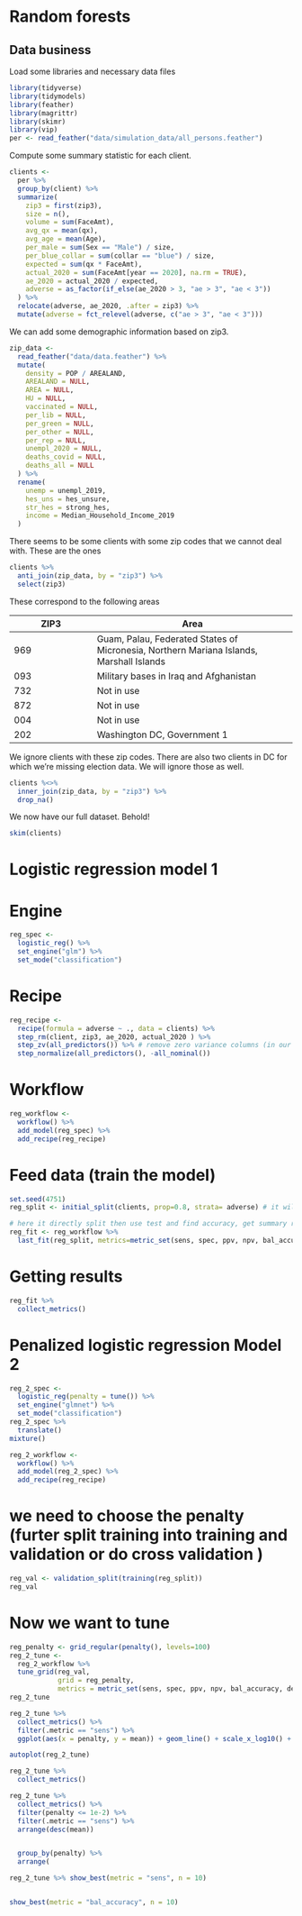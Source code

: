 # Random forests

## Data business

Load some libraries and necessary data files
```r
library(tidyverse)
library(tidymodels)
library(feather)
library(magrittr)
library(skimr)
library(vip)
per <- read_feather("data/simulation_data/all_persons.feather")
```

Compute some summary statistic for each client.
```r
clients <-
  per %>%
  group_by(client) %>%
  summarize(
    zip3 = first(zip3),
    size = n(),
    volume = sum(FaceAmt),
    avg_qx = mean(qx),
    avg_age = mean(Age),
    per_male = sum(Sex == "Male") / size,
    per_blue_collar = sum(collar == "blue") / size,
    expected = sum(qx * FaceAmt),
    actual_2020 = sum(FaceAmt[year == 2020], na.rm = TRUE),
    ae_2020 = actual_2020 / expected,
    adverse = as_factor(if_else(ae_2020 > 3, "ae > 3", "ae < 3"))
  ) %>%
  relocate(adverse, ae_2020, .after = zip3) %>%
  mutate(adverse = fct_relevel(adverse, c("ae > 3", "ae < 3")))
```

We can add some demographic information based on zip3.
```r
zip_data <-
  read_feather("data/data.feather") %>%
  mutate(
    density = POP / AREALAND,
    AREALAND = NULL,
    AREA = NULL,
    HU = NULL,
    vaccinated = NULL,
    per_lib = NULL,
    per_green = NULL,
    per_other = NULL,
    per_rep = NULL,
    unempl_2020 = NULL,
    deaths_covid = NULL,
    deaths_all = NULL
  ) %>%
  rename(
    unemp = unempl_2019,
    hes_uns = hes_unsure,
    str_hes = strong_hes,
    income = Median_Household_Income_2019
  )
```
There seems to be some clients with some zip codes that we cannot deal with. These are the ones
```r
clients %>%
  anti_join(zip_data, by = "zip3") %>%
  select(zip3)
```
These correspond to the following areas

ZIP3 | Area       |
-----|------------|
969  | Guam, Palau, Federated States of Micronesia, Northern Mariana Islands, Marshall Islands |
093  | Military bases in Iraq and Afghanistan |
732  | Not in use |
872  | Not in use |
004  | Not in use |
202  | Washington DC, Government 1 |

We ignore clients with these zip codes. There are also two clients in DC for which we're missing election data. We will ignore those as well.
```r
clients %<>%
  inner_join(zip_data, by = "zip3") %>%
  drop_na()
```

We now have our full dataset. Behold!
```r
skim(clients)
```

# Logistic regression model 1 

# Engine
```r
reg_spec <-
  logistic_reg() %>%
  set_engine("glm") %>%
  set_mode("classification")
```

# Recipe 
```r
reg_recipe <- 
  recipe(formula = adverse ~ ., data = clients) %>% 
  step_rm(client, zip3, ae_2020, actual_2020 ) %>%
  step_zv(all_predictors()) %>% # remove zero variance columns (in our case it will remove per collar)
  step_normalize(all_predictors(), -all_nominal()) 
```

# Workflow 
```r
reg_workflow <- 
  workflow() %>%
  add_model(reg_spec) %>% 
  add_recipe(reg_recipe)
```

# Feed data (train the model)
```r
set.seed(4751)
reg_split <- initial_split(clients, prop=0.8, strata= adverse) # it will split data in a way why keeping the proportion of adverse the same (splitting based on the outcome)

# here it directly split then use test and find accuracy, get summary results using collect_metrics
reg_fit <- reg_workflow %>%
  last_fit(reg_split, metrics=metric_set(sens, spec, ppv, npv, bal_accuracy, detection_prevalence))
```

# Getting results 
```r
reg_fit %>% 
  collect_metrics()
```

# Penalized logistic regression Model 2 
```r
reg_2_spec <-
  logistic_reg(penalty = tune()) %>%
  set_engine("glmnet") %>%
  set_mode("classification")
reg_2_spec %>% 
  translate() 
mixture()
```

```r
reg_2_workflow <- 
  workflow() %>%
  add_model(reg_2_spec) %>% 
  add_recipe(reg_recipe)
```

# we need to choose the penalty (furter split training into training and validation or do cross validation )
```r
reg_val <- validation_split(training(reg_split))
reg_val
```

# Now we want to tune
```r
reg_penalty <- grid_regular(penalty(), levels=100)
reg_2_tune <-
  reg_2_workflow %>%
  tune_grid(reg_val,
            grid = reg_penalty,
            metrics = metric_set(sens, spec, ppv, npv, bal_accuracy, detection_prevalence))
reg_2_tune

reg_2_tune %>%
  collect_metrics() %>%
  filter(.metric == "sens") %>%
  ggplot(aes(x = penalty, y = mean)) + geom_line() + scale_x_log10() + geom_vline(xintercept = 0.00118)

autoplot(reg_2_tune)
```

```r
reg_2_tune %>%
  collect_metrics()

reg_2_tune %>%
  collect_metrics() %>%
  filter(penalty <= 1e-2) %>%
  filter(.metric == "sens") %>%
  arrange(desc(mean))


  group_by(penalty) %>%
  arrange(

reg_2_tune %>% show_best(metric = "sens", n = 10)


show_best(metric = "bal_accuracy", n = 10)
```

